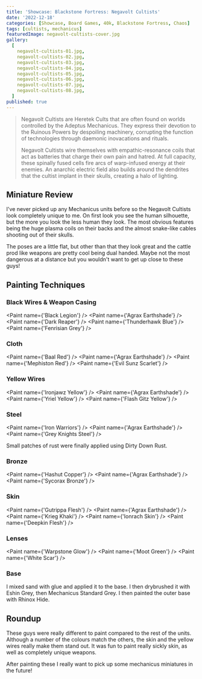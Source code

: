 ```yaml
---
title: 'Showcase: Blackstone Fortress: Negavolt Cultists'
date: '2022-12-18'
categories: [Showcase, Board Games, 40k, Blackstone Fortress, Chaos]
tags: [cultists, mechanicus]
featuredImage: negavolt-cultists-cover.jpg
gallery:
  [
    negavolt-cultists-01.jpg,
    negavolt-cultists-02.jpg,
    negavolt-cultists-03.jpg,
    negavolt-cultists-04.jpg,
    negavolt-cultists-05.jpg,
    negavolt-cultists-06.jpg,
    negavolt-cultists-07.jpg,
    negavolt-cultists-08.jpg,
  ]
published: true
---
```



> Negavolt Cultists are Heretek Cults that are often found on worlds controlled by the Adeptus Mechanicus.
> They express their devotion to the Ruinous Powers by despoiling machinery, corrupting the function of technologies
> through daemonic inovacations and rituals.
>
> Negavolt Cultists wire themselves with empathic-resonance coils that act as batteries that charge their own pain and
> hatred. At full capacity, these spinally fused cells fire arcs of warp-infused energy at their enemies. An anarchic
> electric field also builds around the dendrites that the cultist implant in their skulls, creating a halo of lighting.

## Miniature Review

I've never picked up any Mechanicus units before so the Negavolt Cultists look completely unique to me. On first look
you see the human silhouette, but the more you look the less human they look. The most obvious features being the huge
plasma coils on their backs and the almost snake-like cables shooting out of their skulls.

The poses are a little flat, but other than that they look great and the cattle prod like weapons are pretty cool
being dual handed. Maybe not the most dangerous at a distance but you wouldn't want to get up close to these guys!

## Painting Techniques

### Black Wires & Weapon Casing

<Paint name={'Black Legion'} />
<Paint name={'Agrax Earthshade'} />
<Paint name={'Dark Reaper'} />
<Paint name={'Thunderhawk Blue'} />
<Paint name={'Fenrisian Grey'} />

### Cloth

<Paint name={'Baal Red'} />
<Paint name={'Agrax Earthshade'} />
<Paint name={'Mephiston Red'} />
<Paint name={'Evil Sunz Scarlet'} />

### Yellow Wires

<Paint name={'Ironjawz Yellow'} />
<Paint name={'Agrax Earthshade'} />
<Paint name={'Yriel Yellow'} />
<Paint name={'Flash Gitz Yellow'} />

### Steel

<Paint name={'Iron Warriors'} />
<Paint name={'Agrax Earthshade'} />
<Paint name={'Grey Knights Steel'} />

Small patches of rust were finally applied using Dirty Down Rust.

### Bronze

<Paint name={'Hashut Copper'} />
<Paint name={'Agrax Earthshade'} />
<Paint name={'Sycorax Bronze'} />

### Skin

<Paint name={'Gutrippa Flesh'} />
<Paint name={'Agrax Earthshade'} />
<Paint name={'Krieg Khaki'} />
<Paint name={'Ionrach Skin'} />
<Paint name={'Deepkin Flesh'} />

### Lenses

<Paint name={'Warpstone Glow'} />
<Paint name={'Moot Green'} />
<Paint name={'White Scar'} />

### Base

I mixed sand with glue and applied it to the base. I then drybrushed it with Eshin Grey, then Mechanicus Standard Grey.
I then painted the outer base with Rhinox Hide.

## Roundup

These guys were really different to paint compared to the rest of the units. Although a number of the colours match the
others, the skin and the yellow wires really make them stand out. It was fun to paint really sickly skin, as well as
completely unique weapons.

After painting these I really want to pick up some mechanicus miniatures in the future!
